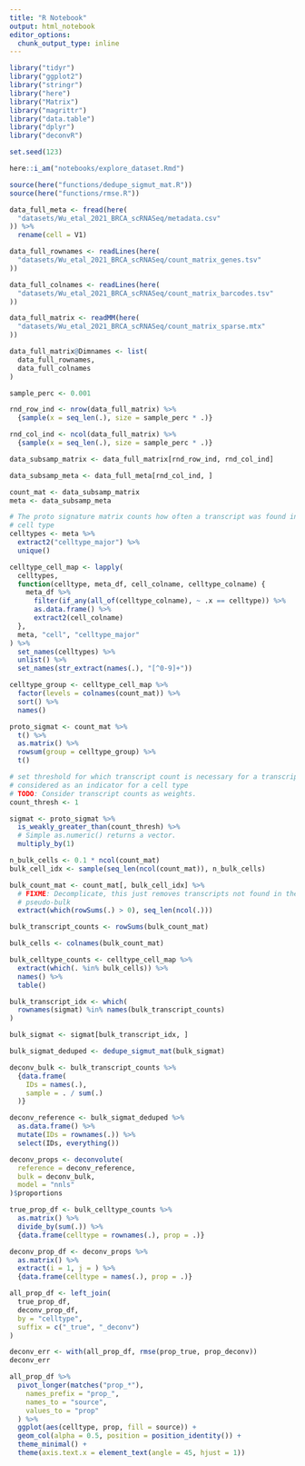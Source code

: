 ```yaml
---
title: "R Notebook"
output: html_notebook
editor_options: 
  chunk_output_type: inline
---
```


```r
library("tidyr")
library("ggplot2")
library("stringr")
library("here")
library("Matrix")
library("magrittr")
library("data.table")
library("dplyr")
library("deconvR")

set.seed(123)

here::i_am("notebooks/explore_dataset.Rmd")

source(here("functions/dedupe_sigmut_mat.R"))
source(here("functions/rmse.R"))
```

```r
data_full_meta <- fread(here(
  "datasets/Wu_etal_2021_BRCA_scRNASeq/metadata.csv"
)) %>%
  rename(cell = V1)

data_full_rownames <- readLines(here(
  "datasets/Wu_etal_2021_BRCA_scRNASeq/count_matrix_genes.tsv"
))

data_full_colnames <- readLines(here(
  "datasets/Wu_etal_2021_BRCA_scRNASeq/count_matrix_barcodes.tsv"
))

data_full_matrix <- readMM(here(
  "datasets/Wu_etal_2021_BRCA_scRNASeq/count_matrix_sparse.mtx"
))

data_full_matrix@Dimnames <- list(
  data_full_rownames,
  data_full_colnames
)
```

```r
sample_perc <- 0.001

rnd_row_ind <- nrow(data_full_matrix) %>%
  {sample(x = seq_len(.), size = sample_perc * .)}

rnd_col_ind <- ncol(data_full_matrix) %>%
  {sample(x = seq_len(.), size = sample_perc * .)}

data_subsamp_matrix <- data_full_matrix[rnd_row_ind, rnd_col_ind]

data_subsamp_meta <- data_full_meta[rnd_col_ind, ]
```

```r
count_mat <- data_subsamp_matrix
meta <- data_subsamp_meta
```

```r
# The proto signature matrix counts how often a transcript was found in each
# cell type
celltypes <- meta %>%
  extract2("celltype_major") %>%
  unique()

celltype_cell_map <- lapply(
  celltypes,
  function(celltype, meta_df, cell_colname, celltype_colname) {
    meta_df %>%
      filter(if_any(all_of(celltype_colname), ~ .x == celltype)) %>%
      as.data.frame() %>%
      extract2(cell_colname)
  },
  meta, "cell", "celltype_major"
) %>%
  set_names(celltypes) %>%
  unlist() %>%
  set_names(str_extract(names(.), "[^0-9]+"))

celltype_group <- celltype_cell_map %>%
  factor(levels = colnames(count_mat)) %>%
  sort() %>%
  names()

proto_sigmat <- count_mat %>%
  t() %>%
  as.matrix() %>%
  rowsum(group = celltype_group) %>%
  t()
```

```r
# set threshold for which transcript count is necessary for a transcript to be
# considered as an indicator for a cell type
# TODO: Consider transcript counts as weights.
count_thresh <- 1

sigmat <- proto_sigmat %>%
  is_weakly_greater_than(count_thresh) %>%
  # Simple as.numeric() returns a vector.
  multiply_by(1)
```

```r
n_bulk_cells <- 0.1 * ncol(count_mat)
bulk_cell_idx <- sample(seq_len(ncol(count_mat)), n_bulk_cells)

bulk_count_mat <- count_mat[, bulk_cell_idx] %>%
  # FIXME: Decomplicate, this just removes transcripts not found in the
  # pseudo-bulk
  extract(which(rowSums(.) > 0), seq_len(ncol(.)))

bulk_transcript_counts <- rowSums(bulk_count_mat)

bulk_cells <- colnames(bulk_count_mat)

bulk_celltype_counts <- celltype_cell_map %>%
  extract(which(. %in% bulk_cells)) %>%
  names() %>%
  table()
```

```r
bulk_transcript_idx <- which(
  rownames(sigmat) %in% names(bulk_transcript_counts)
)

bulk_sigmat <- sigmat[bulk_transcript_idx, ]

bulk_sigmat_deduped <- dedupe_sigmut_mat(bulk_sigmat)

deconv_bulk <- bulk_transcript_counts %>% 
  {data.frame(
    IDs = names(.),
    sample = . / sum(.)
  )}

deconv_reference <- bulk_sigmat_deduped %>% 
  as.data.frame() %>% 
  mutate(IDs = rownames(.)) %>% 
  select(IDs, everything())

deconv_props <- deconvolute(
  reference = deconv_reference,
  bulk = deconv_bulk,
  model = "nnls"
)$proportions
```

```r
true_prop_df <- bulk_celltype_counts %>% 
  as.matrix() %>% 
  divide_by(sum(.)) %>% 
  {data.frame(celltype = rownames(.), prop = .)}

deconv_prop_df <- deconv_props %>%
  as.matrix() %>%
  extract(i = 1, j = ) %>%
  {data.frame(celltype = names(.), prop = .)}

all_prop_df <- left_join(
  true_prop_df,
  deconv_prop_df,
  by = "celltype",
  suffix = c("_true", "_deconv")
) 

deconv_err <- with(all_prop_df, rmse(prop_true, prop_deconv))
deconv_err
```

```r
all_prop_df %>%
  pivot_longer(matches("prop_*"),
    names_prefix = "prop_",
    names_to = "source",
    values_to = "prop"
  ) %>%
  ggplot(aes(celltype, prop, fill = source)) +
  geom_col(alpha = 0.5, position = position_identity()) +
  theme_minimal() +
  theme(axis.text.x = element_text(angle = 45, hjust = 1))
```

